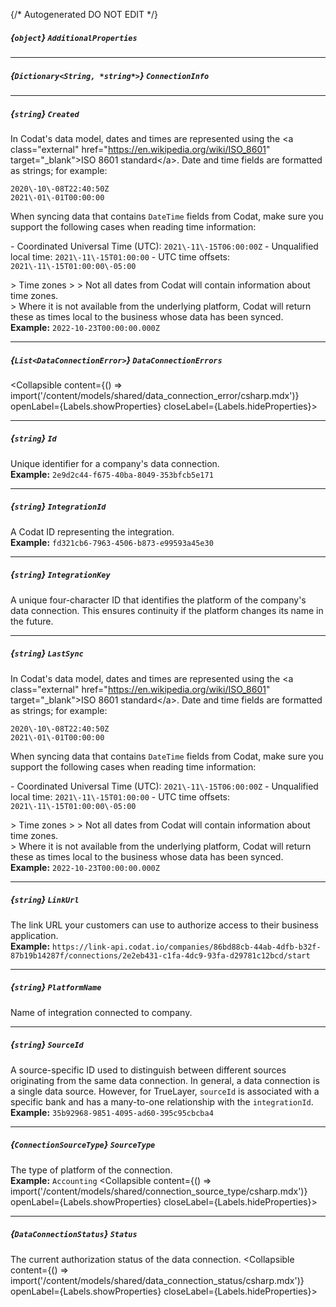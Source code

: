{/* Autogenerated DO NOT EDIT  */}

##### *{`object`}* `AdditionalProperties`

---
##### *{`Dictionary<String, *string*>`}* `ConnectionInfo`

---
##### *{`string`}* `Created`
In Codat's data model, dates and times are represented using the \<a class\="external" href\="https://en.wikipedia.org/wiki/ISO_8601" target\="_blank"\>ISO 8601 standard\</a\>. Date and time fields are formatted as strings; for example:

```
2020\-10\-08T22:40:50Z
2021\-01\-01T00:00:00
```



When syncing data that contains `DateTime` fields from Codat, make sure you support the following cases when reading time information:

\- Coordinated Universal Time (UTC): `2021\-11\-15T06:00:00Z`
\- Unqualified local time: `2021\-11\-15T01:00:00`
\- UTC time offsets: `2021\-11\-15T01:00:00\-05:00`

\> Time zones
\> 
\> Not all dates from Codat will contain information about time zones.  
\> Where it is not available from the underlying platform, Codat will return these as times local to the business whose data has been synced.
<br/>
**Example:** `2022-10-23T00:00:00.000Z`

---
##### *{`List<DataConnectionError>`}* `DataConnectionErrors`
<Collapsible content={() => import('/content/models/shared/data_connection_error/csharp.mdx')} openLabel={Labels.showProperties} closeLabel={Labels.hideProperties}>
</Collapsible>

---
##### *{`string`}* `Id`
Unique identifier for a company's data connection.
<br/>
**Example:** `2e9d2c44-f675-40ba-8049-353bfcb5e171`

---
##### *{`string`}* `IntegrationId`
A Codat ID representing the integration.
<br/>
**Example:** `fd321cb6-7963-4506-b873-e99593a45e30`

---
##### *{`string`}* `IntegrationKey`
A unique four\-character ID that identifies the platform of the company's data connection. This ensures continuity if the platform changes its name in the future.

---
##### *{`string`}* `LastSync`
In Codat's data model, dates and times are represented using the \<a class\="external" href\="https://en.wikipedia.org/wiki/ISO_8601" target\="_blank"\>ISO 8601 standard\</a\>. Date and time fields are formatted as strings; for example:

```
2020\-10\-08T22:40:50Z
2021\-01\-01T00:00:00
```



When syncing data that contains `DateTime` fields from Codat, make sure you support the following cases when reading time information:

\- Coordinated Universal Time (UTC): `2021\-11\-15T06:00:00Z`
\- Unqualified local time: `2021\-11\-15T01:00:00`
\- UTC time offsets: `2021\-11\-15T01:00:00\-05:00`

\> Time zones
\> 
\> Not all dates from Codat will contain information about time zones.  
\> Where it is not available from the underlying platform, Codat will return these as times local to the business whose data has been synced.
<br/>
**Example:** `2022-10-23T00:00:00.000Z`

---
##### *{`string`}* `LinkUrl`
The link URL your customers can use to authorize access to their business application.
<br/>
**Example:** `https://link-api.codat.io/companies/86bd88cb-44ab-4dfb-b32f-87b19b14287f/connections/2e2eb431-c1fa-4dc9-93fa-d29781c12bcd/start`

---
##### *{`string`}* `PlatformName`
Name of integration connected to company.

---
##### *{`string`}* `SourceId`
A source\-specific ID used to distinguish between different sources originating from the same data connection. In general, a data connection is a single data source. However, for TrueLayer, `sourceId` is associated with a specific bank and has a many\-to\-one relationship with the `integrationId`.
<br/>
**Example:** `35b92968-9851-4095-ad60-395c95cbcba4`

---
##### *{`ConnectionSourceType`}* `SourceType`
The type of platform of the connection.
<br/>
**Example:** `Accounting`
<Collapsible content={() => import('/content/models/shared/connection_source_type/csharp.mdx')} openLabel={Labels.showProperties} closeLabel={Labels.hideProperties}>
</Collapsible>

---
##### *{`DataConnectionStatus`}* `Status`
The current authorization status of the data connection.
<Collapsible content={() => import('/content/models/shared/data_connection_status/csharp.mdx')} openLabel={Labels.showProperties} closeLabel={Labels.hideProperties}>
</Collapsible>


